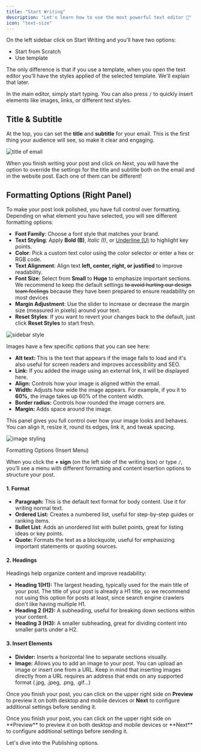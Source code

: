 ```yaml
---
title: "Start Writing"
description: "Let's learn how to use the most powerful text editor 💪"
icon: "text-size"
---
```


On the left sidebar click on Start Writing and you'll have two options:

- Start from Scratch
- Use template

The only difference is that if you use a template, when you open the text editor you'll have the styles applied of the selected template. We'll explain that later.

In the main editor, simply start typing. You can also press `/` to quickly insert elements like images, links, or different text styles.

## Title & Subtitle

At the top, you can set the **title** and **subtitle** for your email. This is the first thing your audience will see, so make it clear and engaging.

<Frame>
  <img src="/images/title.png" alt="title of email" className="mx-auto max-w-[600px] w-full h-auto" />
</Frame>

When you finish writing your post and click on Next, you will have the option to override the settings for the title and subtitle both on the email and in the website post. Each one of them can be different\!

## Formatting Options (Right Panel)

To make your post look polished, you have full control over formatting. Depending on what element you have selected, you will see different formatting options:

- **Font Family**: Choose a font style that matches your brand.
- **Text Styling**: Apply **Bold (B)**, _Italic (I)_, or <u>Underline (U)</u> to highlight key points.
- **Color**: Pick a custom text color using the color selector or enter a hex or RGB code.
- **Text Alignment**: Align text **left, center, right, or justified** to improve readability.
- **Font Size**: Select from **Small** to **Huge** to emphasize important sections. We recommend to keep the default settings ~~to avoid hurting our design team feelings~~ because they have been prepared to ensure readability on most devices
- **Margin Adjustment**: Use the slider to increase or decrease the margin size (measured in pixels) around your text.
- **Reset Styles**: If you want to revert your changes back to the default, just click **Reset Styles** to start fresh.

<Frame>
  <img src="/images/sidebarstyling.png" alt="sidebar style" className="mx-auto max-w-[600px] w-full h-auto" />
</Frame>

Images have a few specific options that you can see here:

- **Alt text:** This is the text that appears if the image fails to load and it's also useful for screen readers and improves accessibility and SEO.
- **Link:** If you added the image using an external link, it will be displayed here.
- **Align:** Controls how your image is aligned within the email.
- **Width:** Adjusts how wide the image appears. For example, if you it to **60%**, the image takes up 60% of the content width.
- **Border radius:** Controls how rounded the image corners are.
- **Margin:** Adds space around the image.

This panel gives you full control over how your image looks and behaves. You can align it, resize it, round its edges, link it, and tweak spacing.

<Frame>
  <img src="/images/imagestyling.png" alt="image styling" className="mx-auto max-w-[600px] w-full h-auto" />
</Frame>

Formatting Options (Insert Menu)

When you click the **\+ sign** (on the left side of the writing box) or type `/`, you’ll see a menu with different formatting and content insertion options to structure your post.

#### **1. Format**

- **Paragraph:** This is the default text format for body content. Use it for writing normal text.
- **Ordered List:** Creates a numbered list, useful for step-by-step guides or ranking items.
- **Bullet List**: Adds an unordered list with bullet points, great for listing ideas or key points.
- **Quote:** Formats the text as a blockquote, useful for emphasizing important statements or quoting sources.

#### **2. Headings**

Headings help organize content and improve readability:

- **Heading 1(H1):** The largest heading, typically used for the main title of your post. The title of your post is already a H1 title, so we recommend not using this option for posts at least, since search engine crawlers don't like having multiple H1.
- **Heading 2 (H2):** A subheading, useful for breaking down sections within your content.
- **Heading 3 (H3):** A smaller subheading, great for dividing content into smaller parts under a H2.

#### **3. Insert Elements**

- **Divider:** Inserts a horizontal line to separate sections visually.
- **Image:** Allows you to add an image to your post. You can upload an image or insert one from a URL. Keep in mind that inserting images directly from a URL requires an address that ends on any supported format (.jpg, .jpeg, .png, .gif...)

Once you finish your post, you can click on the upper right side on **Preview** to preview it on both desktop and mobile devices or **Next** to configure additional settings before sending it.

<Check>
  Once you finish your post, you can click on the upper right side on **Preview** to preview it on both desktop and mobile devices or **Next** to configure additional settings before sending it.
</Check>

Let's dive into the Publishing options.